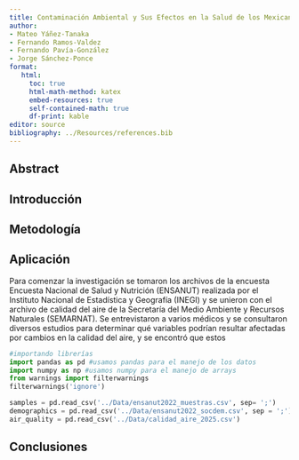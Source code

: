 ```yaml
---
title: Contaminación Ambiental y Sus Efectos en la Salud de los Mexicanos
author: 
- Mateo Yáñez-Tanaka
- Fernando Ramos-Valdez 
- Fernando Pavía-González
- Jorge Sánchez-Ponce
format:
   html:
     toc: true
     html-math-method: katex
     embed-resources: true
     self-contained-math: true
     df-print: kable
editor: source
bibliography: ../Resources/references.bib
---
```

## Abstract

## Introducción

## Metodología


## Aplicación

Para comenzar la investigación se tomaron los archivos de la encuesta Encuesta Nacional de Salud y Nutrición (ENSANUT) realizada por el Instituto Nacional de Estadística y Geografía (INEGI) y se unieron con el archivo de calidad del aire de la Secretaría del Medio Ambiente y Recursos Naturales (SEMARNAT). Se entrevistaron a varios médicos y se consultaron diversos estudios para determinar qué variables podrían resultar afectadas por cambios en la calidad del aire, y se encontró que estos
```python
#importando librerías
import pandas as pd #usamos pandas para el manejo de los datos
import numpy as np #usamos numpy para el manejo de arrays
from warnings import filterwarnings
filterwarnings('ignore')

samples = pd.read_csv('../Data/ensanut2022_muestras.csv', sep= ';')
demographics = pd.read_csv('../Data/ensanut2022_socdem.csv', sep = ';')
air_quality = pd.read_csv('../Data/calidad_aire_2025.csv')

```

## Conclusiones